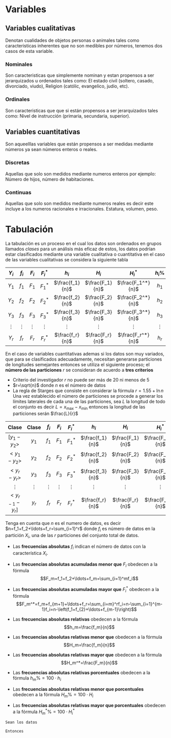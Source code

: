 \mainmatter 

# Variables

## Variables cualitativas

Denotan cualidades de objetos personas o animales tales como caracteristicas inherentes que no son medibles por números, tenemos dos casos de esta variable.

### Nominales
Son caracteristicas que simplemente nominan y estan propensos a ser jerarquizados u ordenados tales como: El estado civil (soltero, casado, divorciado, viudo), Religion (católic, evangelico, judio, etc). 

### Ordinales

Son caracteristicas que que si están propensos a ser jerarquizados tales como: Nivel de instrucción (primaria, secundaria, superior). 

## Variables cuantitativas
Son aqueelllas variables que están propensos a ser medidas mediante números ya sean números enteros o reales.

### Discretas 
Aquellas que solo son medidos mediante numeros enteros por ejemplo: Número de hijos, número de habitaciones. 

### Continuas
Aquellas que solo son medidos mediante numeros reales es decir este incluye a los numeros racionales e irracionales. Estatura, volumen, peso.


# Tabulación

La tabulación es un proceso en el cual los datos son ordenados en grupos llamados *clases* para un análisis más eficaz de estos, los datos podrían estar clasificados mediante una variable cualitativa o cuantitativa en el caso de las variables cualitativas se considera la siguiente tabla  

| $Y_i$| $f_i$ | $F_i$ | $F_i^*$ | $h_i$ | $H_i$ | $H_i^*$ | $h_i\%$ | $H_i\%$ | $H_i^*\%$ 
|:---:|:---:|:---:|:---:|:---:|:---:|:---:|:---:|:---:|:---:|
| $Y_1$ | $f_1$ | $F_1$ | $F_1^*$ | $\frac{f_1}{n}$ | $\frac{F_1}{n}$ | $\frac{F_1^*}{n}$|$h_1$|$H_1$|$H_1^*$|
| $Y_2$ | $f_2$ | $F_2$ | $F_2^*$ | $\frac{f_2}{n}$ | $\frac{F_2}{n}$ | $\frac{F_2^*}{n}$|$h_2$|$H_2$|$H_1^*$|
| $Y_3$ | $f_3$ | $F_3$ | $F_3^*$ | $\frac{f_3}{n}$ | $\frac{F_3}{n}$ | $\frac{F_3^*}{n}$|$h_3$|$H_3$|$H_1^*$|
| $\vdots$ | $\vdots$ | $\vdots$ | $\vdots$ |       $\vdots$ | $\vdots$ | $\vdots$|$\vdots$|$\vdots$|$\vdots$|$\vdots$|
| $Y_r$ | $f_r$ | $F_r$ |$F_r^*$ | $\frac{f_r}{n}$ | $\frac{F_r}{n}$ | $\frac{F_r^*}{n}$|$h_r$|$H_r$|$H_1^*$|

En el caso de variables cuantitativas ademas si los datos son muy variados,  que para se clasificados adecuadamente, necesitan generarse particiones de longitudes semejantes entonces se utiliza el siguiente proceso; el **número de las particiones** $r$ se consideran de acuerdo a **tres criterios** 

* Criterio del investigador $r$ no puede ser más de 20 ni menos de 5
* $r=\sqrt{n}$ donde $n$ es el número de datos
* La regla de Starges que consiste en considerar la fórmula $r=1.55+\ln n$ 
Una vez establecido el número  de particiones se procede a generar los límites laterales de cada una de las particiones, sea $L$ la longitud de todo el conjunto es decir $L=x_{\text{max}}-x_{\text{min}}$ entonces la longitud de las particiones serán $\frac{L}{r}$

| Clase| Clase | $f_i$ | $F_i$ | $F_i^*$ | $h_i$ | $H_i$ | $H_i^*$ | $\ldots$ | $H_i\%$ | $H_i^*\%$ 
|:---:|:---:|:---:|:---:|:---:|:---:|:---:|:---:|:---:|
| $[y_1-y_2>$ |$y_1$| $f_1$ | $F_1$ | $F_1^*$ | $\frac{f_1}{n}$ | $\frac{F_1}{n}$ | $\frac{F_1^*}{n}$|$\ldots$|$H_1$|$H_1^*$|
| $<y_1-y_2>$ |$y_2$| $f_2$ | $F_2$ | $F_2^*$ | $\frac{f_2}{n}$ | $\frac{F_2}{n}$ | $\frac{F_2^*}{n}$|$\ldots$|$H_2$|$H_1^*$|
| $<y_{r}-y_r>$ |$y_3$| $f_3$ | $F_3$ | $F_3^*$ | $\frac{f_3}{n}$ | $\frac{F_3}{n}$ | $\frac{F_3^*}{n}$|$\ldots$|$H_3$|$H_1^*$|
| $\vdots$ | $\vdots$ | $\vdots$ | $\vdots$ |       $\vdots$ | $\vdots$ | $\vdots$|$\vdots$|$\vdots$|$\vdots$|$\vdots$|
| $<y_{r-1}-y_r]$ |$y_r$| $f_r$ | $F_r$ |$F_r^*$ | $\frac{f_r}{n}$ | $\frac{F_r}{n}$ | $\frac{F_r^*}{n}$|$...$|$H_r$|$H_1^*$|

Tenga en cuenta que  $n$ es el numero de datos, es decir $n=f_1+f_2+\ldots+f_r=\sum_{i=1}^r$ donde $f_i$ es número de datos en la partición $X_i$, una de las $r$ particiones del conjunto total de datos.


* Las **frecuencias absolutas**\index{frecuencias absolutas} $f_i$ indican el número de datos con la característica $X_i$.
* Las **frecuencias absolutas acumuladas menor que**\index{frecuencias absolutas acumuladas menor que} $F_i$ obedecen a la fórmula 
$$F_m=f_1+f_2+\ldots+f_m=\sum_{i=1}^mf_i$$
* Las **frecuencias absolutas acumuladas mayor que** $F_i^*$ obedecen a la fórmula 
$$F_m^*=f_m+f_{m+1}+\ldots+f_r=\sum_{i=m}^rf_i=n-\sum_{i=1}^{m-1}f_i=n-\left(f_1+f_{2}+\ldots+f_{m-1}\right)$$
* Las **frecuencias absolutas relativas**\index{frecuencias absolutas relativas}  obedecen a la fórmula 
$$h_m=\frac{f_m}{n}$$
* Las **frecuencias absolutas relativas  menor que**\index{frecuencias absolutas relativas  menor que} obedecen a la fórmula 
$$H_m=\frac{f_m}{n}$$
* Las **frecuencias absolutas relativas  mayor que** obedecen a la fórmula 
$$H_m^*=\frac{F_m}{n}$$



* Las **frecuencias absolutas relativas porcentuales** obedecen a la fórmula 
$h_m\%=100\cdot h_i$
* Las **frecuencias absolutas relativas  menor que porcentuales** obedecen a la fórmula 
$H_m\%=100\cdot H_i$
* Las **frecuencias absolutas relativas  mayor que porcentuales** obedecen a la fórmula 
$H_m^*\%=100\cdot H_i^*$

```exercise
Sean los datos 
```

```solution
Entonces
  
```




